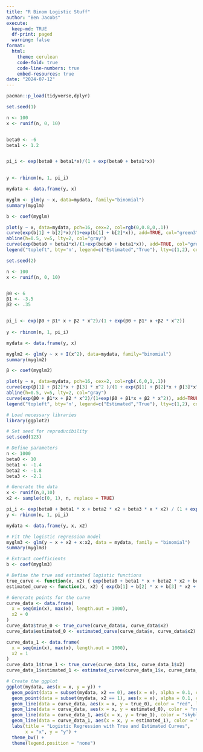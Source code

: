 ```yaml
---
title: "R Binom Logistic Stuff"
author: "Ben Jacobs"
execute:
  keep-md: TRUE
  df-print: paged
  warning: false
format:
  html:
    theme: cerulean
    code-fold: true
    code-line-numbers: true
    embed-resources: true
date: "2024-07-12"
---
```


```r
pacman::p_load(tidyverse,dplyr)
```



```r
set.seed(1)

n <- 100
x <- runif(n, 0, 10)


beta0 <- -6
beta1 <- 1.2


pi_i <- exp(beta0 + beta1*x)/(1 + exp(beta0 + beta1*x))
  

y <- rbinom(n, 1, pi_i)

mydata <- data.frame(y, x)

myglm <- glm(y ~ x, data=mydata, family="binomial")
summary(myglm)

b <- coef(myglm)

plot(y ~ x, data=mydata, pch=16, cex=2, col=rgb(0,0.8,0,.1))
curve(exp(b[1] + b[2]*x)/(1+exp(b[1] + b[2]*x)), add=TRUE, col="green3", lwd=2)
abline(h=0.5, v=5, lty=2, col="gray")
curve(exp(beta0 + beta1*x)/(1+exp(beta0 + beta1*x)), add=TRUE, col="green3", lty=2)
legend("topleft", bty='n', legend=c("Estimated","True"), lty=c(1,2), col="green3")
```

```r
set.seed(2)

n <- 100
x <- runif(n, 0, 10)


β0 <- 6
β1 <- -3.5
β2 <- .35


pi_i <- exp(β0 + β1* x + β2 * x^2)/(1 + exp(β0 + β1* x +β2 * x^2))
  
y <- rbinom(n, 1, pi_i)

mydata <- data.frame(y, x)

myglm2 <- glm(y ~ x + I(x^2), data=mydata, family="binomial")
summary(myglm2)

β <- coef(myglm2)

plot(y ~ x, data=mydata, pch=16, cex=2, col=rgb(.6,0,1,.1))
curve(exp(β[1] + β[2]*x + β[3] * x^2 )/(1 + exp(β[1] + β[2]*x + β[3]*x^2)), add=TRUE, col="purple", lwd=2)
abline(h=0.5, v=5, lty=2, col="gray")
curve(exp(β0 + β1*x + β2 * x^2)/(1+exp(β0 + β1*x + β2 * x^2)), add=TRUE, col="purple", lty=2)
legend("topleft", bty='n', legend=c("Estimated","True"), lty=c(1,2), col="purple")
```

```r
# Load necessary libraries
library(ggplot2)

# Set seed for reproducibility
set.seed(123)

# Define parameters
n <- 1000
beta0 <- 10
beta1 <- -1.4
beta2 <- -1.8
beta3 <- -2.1

# Generate the data
x <- runif(n,0,10)
x2 <- sample(c(0, 1), n, replace = TRUE)

pi_i <- exp(beta0 + beta1 * x + beta2 * x2 + beta3 * x * x2) / (1 + exp(beta0 + beta1 * x + beta2 * x2 + beta3 * x * x2))
y <- rbinom(n, 1, pi_i)

mydata <- data.frame(y, x, x2)

# Fit the logistic regression model
myglm3 <- glm(y ~ x + x2 + x:x2, data = mydata, family = "binomial")
summary(myglm3)

# Extract coefficients
b <- coef(myglm3)

# Define the true and estimated logistic functions
true_curve <- function(x, x2) { exp(beta0 + beta1 * x + beta2 * x2 + beta3 * x * x2) / (1 + exp(beta0 + beta1 * x + beta2 * x2 + beta3 * x * x2)) }
estimated_curve <- function(x, x2) { exp(b[1] + b[2] * x + b[3] * x2 + b[4] * x * x2) / (1 + exp(b[1] + b[2] * x + b[3] * x2 + b[4] * x * x2)) }

# Generate points for the curve
curve_data <- data.frame(
  x = seq(min(x), max(x), length.out = 1000),
  x2 = 0
)
curve_data$true_0 <- true_curve(curve_data$x, curve_data$x2)
curve_data$estimated_0 <- estimated_curve(curve_data$x, curve_data$x2)

curve_data_1 <- data.frame(
  x = seq(min(x), max(x), length.out = 1000),
  x2 = 1
)
curve_data_1$true_1 <- true_curve(curve_data_1$x, curve_data_1$x2)
curve_data_1$estimated_1 <- estimated_curve(curve_data_1$x, curve_data_1$x2)

# Create the ggplot
ggplot(mydata, aes(x = x, y = y)) +
  geom_point(data = subset(mydata, x2 == 0), aes(x = x), alpha = 0.1, color = "red", size = 2) +
  geom_point(data = subset(mydata, x2 == 1), aes(x = x), alpha = 0.1, color = "skyblue", size = 2) +
  geom_line(data = curve_data, aes(x = x, y = true_0), color = "red", linetype = "dashed") +
  geom_line(data = curve_data, aes(x = x, y = estimated_0), color = "red", size = 1) +
  geom_line(data = curve_data_1, aes(x = x, y = true_1), color = "skyblue", linetype = "dashed") +
  geom_line(data = curve_data_1, aes(x = x, y = estimated_1), color = "skyblue", size = 1) +
  labs(title = "Logistic Regression with True and Estimated Curves",
       x = "x", y = "y") +
  theme_bw() +
  theme(legend.position = "none")

```


